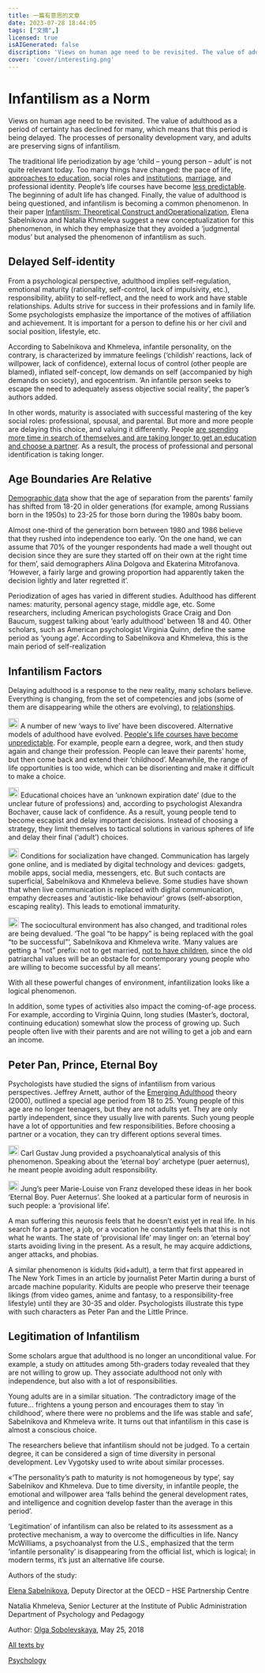 ---
title: 一篇有意思的文章
date: 2023-07-28 18:44:05
tags: ["文摘",]
licensed: true
isAIGenerated: false
discription: 'Views on human age need to be revisited. The value of adulthood as a period of certainty has declined for many, which means that this period is being delayed. '
cover: 'cover/interesting.png'
---


# Infantilism as a Norm

Views on human age need to be revisited. The value of adulthood as a period of certainty has declined for many, which means that this period is being delayed. The processes of personality development vary, and adults are preserving signs of infantilism.
<Excerpt />

The traditional life periodization by age ‘child – young person – adult’ is not quite relevant today. Too many things have changed: the pace of life, [approaches to education](https://iq.hse.ru/en/news/177664405.html), social roles and [institutions](https://iq.hse.ru/en/news/177668044.html), [marriage](https://iq.hse.ru/en/news/177665667.html), and professional identity. People’s life courses have become [less predictable](https://iq.hse.ru/en/news/177666804.html). The beginning of adult life has changed. Finally, the value of adulthood is being questioned, and infantilism is becoming a common phenomenon. In their paper [Infantilism: Theoretical Construct andOperationalization](https://www.tandfonline.com/doi/abs/10.1080/10609393.2018.1436297), Elena Sabelnikova and Natalia Khmeleva suggest a new conceptualization for this phenomenon, in which they emphasize that they avoided a ‘judgmental modus’ but analysed the phenomenon of infantilism as such.


## Delayed Self-identity

From a psychological perspective, adulthood implies self-regulation, emotional maturity (rationality, self-control, lack of impulsivity, etc.), responsibility, ability to self-reflect, and the need to work and have stable relationships. Adults strive for success in their professions and in family life. Some psychologists emphasize the importance of the motives of affiliation and achievement. It is important for a person to define his or her civil and social position, lifestyle, etc.

According to Sabelnikova and Khmeleva, infantile personality, on the contrary, is characterized by immature feelings (‘childish’ reactions, lack of willpower, lack of confidence), external locus of control (other people are blamed), inflated self-concept, low demands on self (accompanied by high demands on society), and egocentrism. ‘An infantile person seeks to escape the need to adequately assess objective social reality’, the paper’s authors added.

In other words, maturity is associated with successful mastering of the key social roles: professional, spousal, and parental. But more and more people are delaying this choice, and valuing it differently. People [are spending more time in search of themselves and are taking longer to get an education and choose a partner](https://iq.hse.ru/en/news/177665223.html). As a result, the process of professional and personal identification is taking longer.

## Age Boundaries Are Relative

[Demographic data](https://iq.hse.ru/en/news/177665223.html) show that the age of separation from the parents’ family has shifted from 18-20 in older generations (for example, among Russians born in the 1950s) to 23-25 for those born during the 1980s baby boom.

Almost one-third of the generation born between 1980 and 1986 believe that they rushed into independence too early. ‘On the one hand, we can assume that 70% of the younger respondents had made a well thought out decision since they are sure they started off on their own at the right time for them’, said demographers Alina Dolgova and Ekaterina Mitrofanova. ‘However, a fairly large and growing proportion had apparently taken the decision lightly and later regretted it’.

Periodization of ages has varied in different studies. Adulthood has different names: maturity, personal agency stage, middle age, etc. Some researchers, including American psychologists Grace Craig and Don Baucum, suggest talking about ‘early adulthood’ between 18 and 40. Other scholars, such as American psychologist Virginia Quinn, define the same period as ‘young age’. According to Sabelnikova and Khmeleva, this is the main period of self-realization

## Infantilism Factors

Delaying adulthood is a response to the new reality, many scholars believe. Everything is changing, from the set of competencies and jobs (some of them are disappearing while the others are evolving), to [relationships](https://iq.hse.ru/en/news/177668044.html).

<img src="https://iq.hse.ru/data/2018/05/21/1149601241/settings-gears.svg" style="width:21px;display:inline-block"></img> A number of new ‘ways to live’ have been discovered. Alternative models of adulthood have evolved. [People's life courses have become unpredictable](https://iq.hse.ru/en/news/177666804.html). For example, people earn a degree, work, and then study again and change their profession. People can leave their parents’ home, but then come back and extend their ‘childhood’. Meanwhile, the range of life opportunities is too wide, which can be disorienting and make it difficult to make a choice.

<img src="https://iq.hse.ru/data/2018/05/21/1149601241/settings-gears.svg" style="width:21px;display:inline-block"></img> Educational choices have an ‘unknown expiration date’ (due to the unclear future of professions) and, according to psychologist Alexandra Bochaver, cause lack of confidence. As a result, young people tend to become escapist and delay important decisions. Instead of choosing a strategy, they limit themselves to tactical solutions in various spheres of life and delay their final (‘adult’) choices.

<img src="https://iq.hse.ru/data/2018/05/21/1149601241/settings-gears.svg" style="width:21px;display:inline-block"></img> Conditions for socialization have changed. Communication has largely gone online, and is mediated by digital technology and devices: gadgets, mobile apps, social media, messengers, etc. But such contacts are superficial, Sabelnikova and Khmeleva believe. Some studies have shown that when live communication is replaced with digital communication, empathy decreases and ‘autistic-like behaviour’ grows (self-absorption, escaping reality). This leads to emotional immaturity.

<img src="https://iq.hse.ru/data/2018/05/21/1149601241/settings-gears.svg" style="width:21px;display:inline-block"></img> The sociocultural environment has also changed, and traditional roles are being devalued. ‘The goal “to be happy” is being replaced with the goal “to be successful”’, Sabelnikova and Khmeleva write. ‘Many values are getting a “not” prefix: not to get married, [not to have children](https://iq.hse.ru/en/news/177666845.html), since the old patriarchal values will be an obstacle for contemporary young people who are willing to become successful by all means’.

With all these powerful changes of environment, infantilization looks like a logical phenomenon.

In addition, some types of activities also impact the coming-of-age process. For example, according to Virginia Quinn, long studies (Master’s, doctoral, continuing education) somewhat slow the process of growing up. Such people often live with their parents and are not willing to get a job and earn an income.

## Peter Pan, Prince, Eternal Boy

Psychologists have studied the signs of infantilism from various perspectives. Jeffrey Arnett, author of the [Emerging Adulthood](http://www.jeffreyarnett.com/articles.htm) theory (2000), outlined a special age period from 18 to 25. Young people of this age are no longer teenagers, but they are not adults yet. They are only partly independent, since they usually live with parents. Such young people have a lot of opportunities and few responsibilities. Before choosing a partner or a vocation, they can try different options several times.

<img src="https://iq.hse.ru/data/2018/05/21/1149601241/settings-gears.svg" style="width:21px;display:inline-block"></img> Carl Gustav Jung provided a psychoanalytical analysis of this phenomenon. Speaking about the ‘eternal boy’ archetype (puer aeternus), he meant people avoiding adult responsibility.

<img src="https://iq.hse.ru/data/2018/05/21/1149601241/settings-gears.svg" style="width:21px;display:inline-block"></img> Jung’s peer Marie-Louise von Franz developed these ideas in her book ‘Eternal Boy. Puer Aeternus’. She looked at a particular form of neurosis in such people: a ‘provisional life’.

A man suffering this neurosis feels that he doesn’t exist yet in real life. In his search for a partner, a job, or a vocation he constantly feels that this is not what he wants. The state of ‘provisional life’ may linger on: an ‘eternal boy’ starts avoiding living in the present. As a result, he may acquire addictions, anger attacks, and phobias.

A similar phenomenon is kidults (kid+adult), a term that first appeared in The New York Times in an article by journalist Peter Martin during a burst of arcade machine popularity. Kidults are people who preserve their teenage likings (from video games, anime and fantasy, to a responsibility-free lifestyle) until they are 30-35 and older. Psychologists illustrate this type with such characters as Peter Pan and the Little Prince.

## Legitimation of Infantilism

Some scholars argue that adulthood is no longer an unconditional value. For example, a study on attitudes among 5th-graders today revealed that they are not willing to grow up. They associate adulthood not only with independence, but also with a lot of responsibilities.

Young adults are in a similar situation. ‘The contradictory image of the future… frightens a young person and encourages them to stay ‘in childhood’, where there were no problems and the life was stable and safe’, Sabelnikova and Khmeleva write. It turns out that infantilism in this case is almost a conscious choice.

The researchers believe that infantilism should not be judged. To a certain degree, it can be considered a sign of time diversity in personal development. Lev Vygotsky used to write about similar processes.

«‘The personality’s path to maturity is not homogeneous by type’, say Sabelnikov and Khmeleva. Due to time diversity, in infantile people, the emotional and willpower area ‘falls behind the general development rates, and intelligence and cognition develop faster than the average in this period’. 

‘Legitimation’ of infantilism can also be related to its assessment as a protective mechanism, a way to overcome the difficulties in life. Nancy McWilliams, a psychoanalyst from the U.S., emphasized that the term ‘infantile personality’ is disappearing from the official list, which is logical; in modern terms, it’s just an alternative life course.


Authors of the study:

[Elena Sabelnikova](https://www.hse.ru/en/staff/sabelnikova), Deputy Director at the OECD – HSE Partnership Centre

Natalia Khmeleva, Senior Lecturer at the Institute of Public Administration Department of Psychology and Pedagogy

Author: [Olga Sobolevskaya](https://www.hse.ru/en/org/persons/77765590), May 25, 2018

[All texts by](https://iq.hse.ru/en/news/author/77765590)

[Psychology](https://iq.hse.ru/en/news/psych/)
